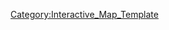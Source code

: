 {{overlay
|image = 4-4_Map.jpg
|width        = {{MapRatio|375|{{{ratio|1|mapwidth=1}}}}}
|height       = {{MapRatio|186|{{{ratio|1|mapheight=1}}}}}
|AjaxXMLRequest = {{{AjaxXMLRequest|0}}}

|columns      = 0
|grid         = 0

|highlight    = 0
|collapsible  = 0

|popupPrefix = World_4_4_

|overlayNoHeader = 0

|overlayHeaderText = World 4-4
|overlayHeaderTextLink = World 4
|overlayNoHeader = 
|overlayTemplateName = Template:World4-4
|categoryName  = World4-4
}}
<noinclude>
[[Category:Interactive_Map_Template]]
</noinclude>